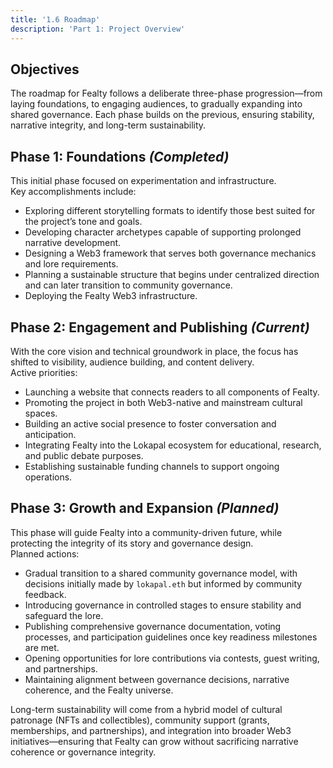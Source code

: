 ```yaml
---
title: '1.6 Roadmap'
description: 'Part 1: Project Overview'
---
```


## Objectives 

The roadmap for Fealty follows a deliberate three-phase progression—from laying foundations, to engaging audiences, to gradually expanding into shared governance. Each phase builds on the previous, ensuring stability, narrative integrity, and long-term sustainability.

## Phase 1: Foundations *(Completed)*

This initial phase focused on experimentation and infrastructure.  
Key accomplishments include:
- Exploring different storytelling formats to identify those best suited for the project’s tone and goals.
- Developing character archetypes capable of supporting prolonged narrative development.
- Designing a Web3 framework that serves both governance mechanics and lore requirements.
- Planning a sustainable structure that begins under centralized direction and can later transition to community governance.
- Deploying the Fealty Web3 infrastructure.


## Phase 2: Engagement and Publishing *(Current)*

With the core vision and technical groundwork in place, the focus has shifted to visibility, audience building, and content delivery.  
Active priorities:
- Launching a website that connects readers to all components of Fealty.
- Promoting the project in both Web3-native and mainstream cultural spaces.
- Building an active social presence to foster conversation and anticipation.
- Integrating Fealty into the Lokapal ecosystem for educational, research, and public debate purposes.
- Establishing sustainable funding channels to support ongoing operations.


## Phase 3: Growth and Expansion *(Planned)*

This phase will guide Fealty into a community-driven future, while protecting the integrity of its story and governance design.  
Planned actions:
- Gradual transition to a shared community governance model, with decisions initially made by `lokapal.eth` but informed by community feedback.
- Introducing governance in controlled stages to ensure stability and safeguard the lore.
- Publishing comprehensive governance documentation, voting processes, and participation guidelines once key readiness milestones are met.
- Opening opportunities for lore contributions via contests, guest writing, and partnerships.
- Maintaining alignment between governance decisions, narrative coherence, and the Fealty universe.

Long-term sustainability will come from a hybrid model of cultural patronage (NFTs and collectibles), community support (grants, memberships, and partnerships), and integration into broader Web3 initiatives—ensuring that Fealty can grow without sacrificing narrative coherence or governance integrity.